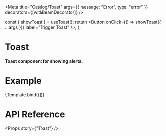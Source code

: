 
<Meta title="Catalog/Toast" args={{ message: "Error", type: "error" }} decorators={[withBeamDecorator]} />

  const { showToast } = useToast();
  return <Button onClick={() => showToast({ ...args })} label="Trigger Toast" />;
};

# Toast

#### Toast component for showing alerts.

# Example

<Canvas>
  <Story name="Toast">{Template.bind({})}</Story>
</Canvas>

# API Reference

<Props story={"Toast"} />
